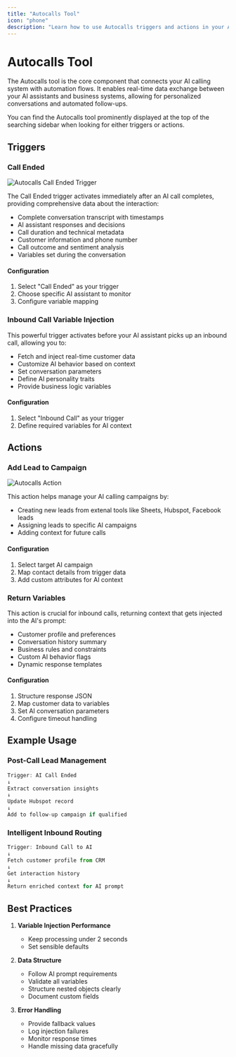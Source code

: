 ```yaml
---
title: "Autocalls Tool"
icon: "phone"
description: "Learn how to use Autocalls triggers and actions in your AI calling flows"
---
```


# Autocalls Tool

The Autocalls tool is the core component that connects your AI calling system with automation flows. It enables real-time data exchange between your AI assistants and business systems, allowing for personalized conversations and automated follow-ups.

<Note>
  You can find the Autocalls tool prominently displayed at the top of the
  searching sidebar when looking for either triggers or actions.
</Note>

## Triggers

### Call Ended

![Autocalls Call Ended Trigger](/resources/autocalls-trigger.jpg)

The Call Ended trigger activates immediately after an AI call completes, providing comprehensive data about the interaction:

- Complete conversation transcript with timestamps
- AI assistant responses and decisions
- Call duration and technical metadata
- Customer information and phone number
- Call outcome and sentiment analysis
- Variables set during the conversation

#### Configuration

1. Select "Call Ended" as your trigger
2. Choose specific AI assistant to monitor
3. Configure variable mapping

### Inbound Call Variable Injection

This powerful trigger activates before your AI assistant picks up an inbound call, allowing you to:

- Fetch and inject real-time customer data
- Customize AI behavior based on context
- Set conversation parameters
- Define AI personality traits
- Provide business logic variables

#### Configuration

1. Select "Inbound Call" as your trigger
2. Define required variables for AI context

## Actions

### Add Lead to Campaign

![Autocalls Action](/resources/autocalls-action.jpg)

This action helps manage your AI calling campaigns by:

- Creating new leads from extenal tools like Sheets, Hubspot, Facebook leads
- Assigning leads to specific AI campaigns
- Adding context for future calls

#### Configuration

1. Select target AI campaign
2. Map contact details from trigger data
3. Add custom attributes for AI context

### Return Variables

This action is crucial for inbound calls, returning context that gets injected into the AI's prompt:

- Customer profile and preferences
- Conversation history summary
- Business rules and constraints
- Custom AI behavior flags
- Dynamic response templates

#### Configuration

1. Structure response JSON
2. Map customer data to variables
3. Set AI conversation parameters
4. Configure timeout handling

## Example Usage

### Post-Call Lead Management

```javascript
Trigger: AI Call Ended
↓
Extract conversation insights
↓
Update Hubspot record
↓
Add to follow-up campaign if qualified
```

### Intelligent Inbound Routing

```javascript
Trigger: Inbound Call to AI
↓
Fetch customer profile from CRM
↓
Get interaction history
↓
Return enriched context for AI prompt
```

## Best Practices

1. **Variable Injection Performance**

   - Keep processing under 2 seconds
   - Set sensible defaults

2. **Data Structure**

   - Follow AI prompt requirements
   - Validate all variables
   - Structure nested objects clearly
   - Document custom fields

3. **Error Handling**
   - Provide fallback values
   - Log injection failures
   - Monitor response times
   - Handle missing data gracefully
